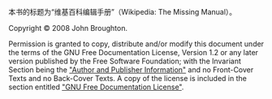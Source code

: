 {{维基百科编辑手册－TOC}}
本书的标题为“维基百科编辑手册”（Wikipedia: The Missing Manual）。

Copyright © 2008 John Broughton.

Permission is granted to copy, distribute and/or modify this document under the terms of the GNU Free Documentation License, Version 1.2
or any later version published by the Free Software Foundation; with the Invariant Section being the [[Help:维基百科编辑手册/作者与出版信息|"Author and Publisher Information"]] and no Front-Cover Texts and no Back-Cover Texts. A copy of the license is included in the section entitled [[Help:维基百科编辑手册/GNU自由文档许可证|"GNU Free Documentation License"]].